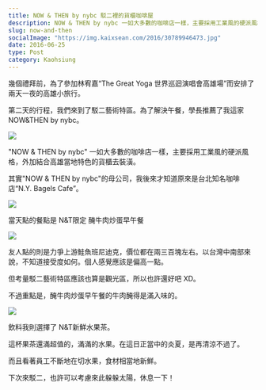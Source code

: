 ```yaml
---
title: NOW & THEN by nybc 駁二裡的貨櫃咖啡屋
description: NOW & THEN by nybc 一如大多數的咖啡店一樣，主要採用工業風的硬派風格，外加結合高雄當地特色的貨櫃去裝潢。
slug: now-and-then
socialImage: "https://img.kaixsean.com/2016/30789946473.jpg"
date: 2016-06-25
type: Post
category: Kaohsiung
---
```

幾個禮拜前，為了參加林宥嘉“The Great Yoga 世界巡迴演唱會高雄場”而安排了兩天一夜的高雄小旅行。

第二天的行程，我們來到了駁二藝術特區。為了解決午餐，學長推薦了我這家 NOW&THEN by nybc。

![](https://img.kaixsean.com/2016/30789946473.jpg)

"NOW & THEN by nybc" 一如大多數的咖啡店一樣，主要採用工業風的硬派風格，外加結合高雄當地特色的貨櫃去裝潢。

其實"NOW & THEN by nybc"的母公司，我後來才知道原來是台北知名咖啡店“N.Y. Bagels Cafe”。

![](https://img.kaixsean.com/2016/31600038415.jpg)

當天點的餐點是 N&T限定 醃牛肉炒蛋早午餐 

![](https://img.kaixsean.com/2016/31452961912.jpg)

友人點的則是力爭上游鮭魚班尼迪克，價位都在兩三百塊左右。以台灣中南部來說，不知道接受度如何。個人感覺應該是偏高一點。

但考量駁二藝術特區應該也算是觀光區，所以也許還好吧 XD。

不過重點是，醃牛肉炒蛋早午餐的牛肉醃得是滿入味的。

![](https://img.kaixsean.com/2016/31227199340.jpg)

飲料我則選擇了 N&T新鮮水果茶。

這杯果茶還滿超值的，滿滿的水果。在這日正當中的炎夏，是再清涼不過了。

而且看著員工不斷地在切水果，食材相當地新鮮。

下次來駁二，也許可以考慮來此躲躲太陽，休息一下！
